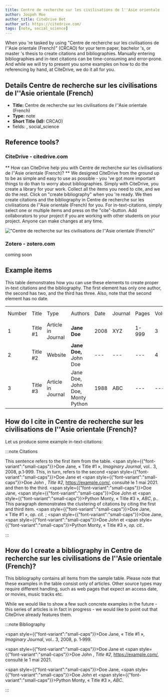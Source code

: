 ```yaml
---
title: Centre de recherche sur les civilisations de l''Asie orientale (French)
author: Jospeh Moe
author_title: CiteDrive Bot
author_url: https://citedrive.com/
tags: [note, social_science]
---
```


When you 're tasked by using "Centre de recherche sur les civilisations de l''Asie orientale (French)" (CRCAO) for your term paper, bachelor 's, or master 's thesis to create citations and bibliographies.
Manually entering bibliographies and in-text citations can be time-consuming and error-prone. And while we will try to present you some examples on how to do the referencing by hand, at CiteDrive, we do it all for you.

## Details  Centre de recherche sur les civilisations de l''Asie orientale (French)
* **Title:** Centre de recherche sur les civilisations de l''Asie orientale (French)
* **Type:** note
* **Short Title (Id):** CRCAO)
* fields: , social_science

## Reference tools?
### CiteDrive - citedrive.com
** How can CiteDrive help you with Centre de recherche sur les civilisations de l''Asie orientale (French)? **
We designed CiteDrive from the ground up to be as simple and easy to use as possible - you 've got more important things to do than to worry about bibliographies. Simply with CiteDrive, you create a library for your work. Collect all the items you need to cite, and we do the rest. Click on "create bibliography" when you 're ready. We then create citations and the bibliography in Centre de recherche sur les civilisations de l''Asie orientale (French) for you. For in-text-citations, simply select one or multiple items and press on the "cite"-button. Add collaborators to your project if you are working with other students on your project. Anyone can make changes at any time.


!["Centre de recherche sur les civilisations de l''Asie orientale (French)"](images/centre-de-recherche-sur-les-civilisations-de-lasie-orientale-french.svg "Choose Centre de recherche sur les civilisations de l''Asie orientale (French) in the CiteDrive App")

### Zotero - zotero.com

coming soon

## Example items

This table demonstrates how you can use these elements to create proper in-text citations and the bibliography. The first element has only one author, the second has two, and the third has three. Also, note that the second element has no date.


<table>
  <tr>
   <td>Number
   </td>
   <td>Title
   </td>
   <td>Type
   </td>
   <td>Authors
   </td>
   <td>Date
   </td>
   <td>Journal
   </td>
   <td>Pages
   </td>
   <td>Volume
   </td>
   <td>Issue
   </td>
   <td>Access Date
   </td>
  </tr>
  <tr>
   <td>1
   </td>
   <td>Title #1
   </td>
   <td>Article in Journal
   </td>
   <td><strong>Jane Doe</strong>
   </td>
   <td>2008
   </td>
   <td>XYZ
   </td>
   <td>1-999
   </td>
   <td>3
   </td>
   <td>2
   </td>
   <td>--
   </td>
  </tr>
  <tr>
   <td>
2
   </td>
   <td>Title #2
   </td>
   <td>Website
   </td>
   <td><strong>Jane Doe, </strong>John Doe
   </td>
   <td>---
   </td>
   <td>---
   </td>
   <td>---
   </td>
   <td>4
   </td>
   <td>---
   </td>
   <td>2020-05-01
   </td>
  </tr>
  <tr>
   <td>3
   </td>
   <td>Title #3
   </td>
   <td>Article in Journal
   </td>
   <td>Jane Doe, John Doe, Monty Python
   </td>
   <td>1988
   </td>
   <td>ABC
   </td>
   <td>---
   </td>
   <td>---
   </td>
   <td>16
   </td>
   <td>---
   </td>
  </tr>
</table>



## How do I cite in  Centre de recherche sur les civilisations de l''Asie orientale (French)?

Let us produce some example in-text-citations:

:::note Citations


This sentence refers to the first item from the table. <span style={{"font-variant":"small-caps"}}>Doe</span> Jane, « Title #1 », <i>Imaginary Journal</i>, vol.. 3, 2008, p.1‑999. This, in turn, refers to the second <span style={{"font-variant":"small-caps"}}>Doe</span> Jane et <span style={{"font-variant":"small-caps"}}>Doe</span> John , <i>Title #2</i>, <u>https://example.com/</u>,  consulté le 1 mai 2021.
and then to the third.  <span style={{"font-variant":"small-caps"}}>Doe</span> Jane, <span style={{"font-variant":"small-caps"}}>Doe</span> John et <span style={{"font-variant":"small-caps"}}>Python</span> Monty, « Title #3 », <i>ABC</i>, p..
This paragraph demonstrates the clustering of citations by citing the first and third item. <span style={{"font-variant":"small-caps"}}>Doe</span> Jane, « Title #1 », <i>op. cit.</i> ; <span style={{"font-variant":"small-caps"}}>Doe</span> Jane, <span style={{"font-variant":"small-caps"}}>Doe</span> John et <span style={{"font-variant":"small-caps"}}>Python</span> Monty, « Title #3 », <i>op. cit.</i>.

:::

## How do I create a bibliography in Centre de recherche sur les civilisations de l''Asie orientale (French)?

This bibliography contains all items from the sample table. Please note that these examples in the table consist only of articles. Other source types may require different handling, such as web pages that expect an access date, or movies, music tracks etc.

While we would like to show a few such concrete examples in the future - this series of articles is in fact in progress - we would like to point out that CiteDrive already features them.

:::note Bibliography

<span style={{"font-variant":"small-caps"}}>Doe</span> Jane, « Title #1 », <i>Imaginary Journal</i>, vol.. 3, 2008, p. 1‑999.

<span style={{"font-variant":"small-caps"}}>Doe</span> Jane et <span style={{"font-variant":"small-caps"}}>Doe</span> John , <i>Title #2</i>, <u>https://example.com/</u>,  consulté le 1 mai 2021.

<span style={{"font-variant":"small-caps"}}>Doe</span> Jane, <span style={{"font-variant":"small-caps"}}>Doe</span> John et <span style={{"font-variant":"small-caps"}}>Python</span> Monty, « Title #3 », <i>ABC</i>.



:::


        